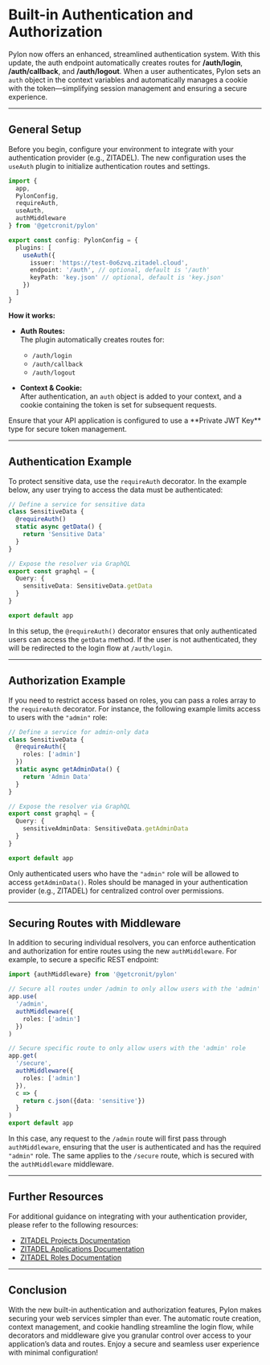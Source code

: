 
# Built-in Authentication and Authorization

Pylon now offers an enhanced, streamlined authentication system. With this update, the auth endpoint automatically creates routes for **/auth/login**, **/auth/callback**, and **/auth/logout**. When a user authenticates, Pylon sets an `auth` object in the context variables and automatically manages a cookie with the token—simplifying session management and ensuring a secure experience.

---

## General Setup

Before you begin, configure your environment to integrate with your authentication provider (e.g., ZITADEL). The new configuration uses the `useAuth` plugin to initialize authentication routes and settings.

```typescript
import {
  app,
  PylonConfig,
  requireAuth,
  useAuth,
  authMiddleware
} from '@getcronit/pylon'

export const config: PylonConfig = {
  plugins: [
    useAuth({
      issuer: 'https://test-0o6zvq.zitadel.cloud',
      endpoint: '/auth', // optional, default is '/auth'
      keyPath: 'key.json' // optional, default is 'key.json'
    })
  ]
}
```

**How it works:**

- **Auth Routes:**  
  The plugin automatically creates routes for:

  - `/auth/login`
  - `/auth/callback`
  - `/auth/logout`

- **Context & Cookie:**  
  After authentication, an `auth` object is added to your context, and a cookie containing the token is set for subsequent requests.

<Callout type="note" title="Important">
  Ensure that your API application is configured to use a **Private JWT Key**
  type for secure token management.
</Callout>

---

## Authentication Example

To protect sensitive data, use the `requireAuth` decorator. In the example below, any user trying to access the data must be authenticated:

```typescript
// Define a service for sensitive data
class SensitiveData {
  @requireAuth()
  static async getData() {
    return 'Sensitive Data'
  }
}

// Expose the resolver via GraphQL
export const graphql = {
  Query: {
    sensitiveData: SensitiveData.getData
  }
}

export default app
```

In this setup, the `@requireAuth()` decorator ensures that only authenticated users can access the `getData` method. If the user is not authenticated, they will be redirected to the login flow at `/auth/login`.

---

## Authorization Example

If you need to restrict access based on roles, you can pass a roles array to the `requireAuth` decorator. For instance, the following example limits access to users with the `"admin"` role:

```typescript
// Define a service for admin-only data
class SensitiveData {
  @requireAuth({
    roles: ['admin']
  })
  static async getAdminData() {
    return 'Admin Data'
  }
}

// Expose the resolver via GraphQL
export const graphql = {
  Query: {
    sensitiveAdminData: SensitiveData.getAdminData
  }
}

export default app
```

Only authenticated users who have the `"admin"` role will be allowed to access `getAdminData()`. Roles should be managed in your authentication provider (e.g., ZITADEL) for centralized control over permissions.

---

## Securing Routes with Middleware

In addition to securing individual resolvers, you can enforce authentication and authorization for entire routes using the new `authMiddleware`. For example, to secure a specific REST endpoint:

```typescript
import {authMiddleware} from '@getcronit/pylon'

// Secure all routes under /admin to only allow users with the 'admin' role
app.use(
  '/admin',
  authMiddleware({
    roles: ['admin']
  })
)

// Secure specific route to only allow users with the 'admin' role
app.get(
  '/secure',
  authMiddleware({
    roles: ['admin']
  }),
  c => {
    return c.json({data: 'sensitive'})
  }
)
export default app
```

In this case, any request to the `/admin` route will first pass through `authMiddleware`, ensuring that the user is authenticated and has the required `"admin"` role.
The same applies to the `/secure` route, which is secured with the `authMiddleware` middleware.

---

## Further Resources

For additional guidance on integrating with your authentication provider, please refer to the following resources:

- [ZITADEL Projects Documentation](https://zitadel.com/docs/guides/manage/console/projects)
- [ZITADEL Applications Documentation](https://zitadel.com/docs/guides/manage/console/applications#api)
- [ZITADEL Roles Documentation](https://zitadel.com/docs/guides/manage/console/roles)

---

## Conclusion

With the new built-in authentication and authorization features, Pylon makes securing your web services simpler than ever. The automatic route creation, context management, and cookie handling streamline the login flow, while decorators and middleware give you granular control over access to your application’s data and routes. Enjoy a secure and seamless user experience with minimal configuration!
